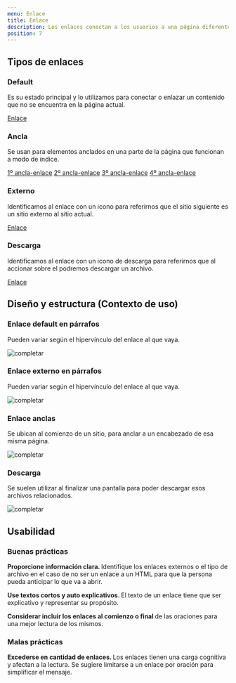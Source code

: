 ```yaml
---
menu: Enlace
title: Enlace
description: Los enlaces conectan a los usuarios a una página diferente, les permiten navegar entre páginas de una web o acceder a más información.
position: 7
---
```


## Tipos de enlaces

### Default

Es su estado principal y lo utilizamos para conectar o enlazar un contenido que no se encuentra en la página actual.

<p class="content-2 text-center">
  <a href="#" target="_blank" rel="noreferrer">
    Enlace
  </a>
</p>

### Ancla

Se usan para elementos anclados en una parte de la página que funcionan a modo de índice.


<p class="content-2 text-center d-grid">
  <a href="#">1º ancla-enlace</a>
  <a href="#">2º ancla-enlace</a>
  <a href="#">3º ancla-enlace</a>
  <a href="#">4º ancla-enlace</a>
</p>

### Externo

Identificamos al enlace con un icono para referirnos que el sitio siguiente es un sitio externo al sitio actual.

<p class="content-2 text-center">
  <a href="#" className="external">
    Enlace
  </a>
</p>

### Descarga

Identificamos al enlace con un icono de descarga para referirnos que al accionar sobre el podremos descargar un archivo.

<p class="content-2 text-center">
  <a href="#" className="download">
    Enlace
  </a>
</p>

## Diseño y estructura (Contexto de uso)

### Enlace default en párrafos

Pueden variar según el hipervínculo del enlace al que vaya.

![completar](/componentes/enlace/enlace-parrafo.svg)

### Enlace externo en párrafos

Pueden variar según el hipervínculo del enlace al que vaya.

![completar](/componentes/enlace/enlace-externo.svg)

### Enlace anclas

Se ubican al comienzo de un sitio, para anclar a un encabezado de esa misma página.

![completar](/componentes/enlace/enlace-ancla.svg)

### Descarga

Se suelen utilizar al finalizar una pantalla para poder descargar esos archivos relacionados.

![completar](/componentes/enlace/enlace-descarga.svg)

## Usabilidad

### Buenas prácticas

<div class="d-flex flex-row justify-content-start">
  <i class='bx bx-sm bxs-check-circle' style='color:#26874A'></i>
  <p class="pl-2">
    <strong>Proporcione información clara. </strong> 
    Identifique los enlaces externos o el tipo de archivo en el caso de no ser un enlace a un HTML para que la persona pueda anticipar lo que va a abrir. 
  </p>
</div>

<div class="d-flex flex-row justify-content-start">
  <i class='bx bx-sm bxs-check-circle' style='color:#26874A'></i>
  <p class="pl-2">
    <strong>Use textos cortos y auto explicativos. </strong> 
    El texto de un enlace tiene que ser explicativo y representar su propósito.
  </p>
</div>

<div class="d-flex flex-row justify-content-start">
  <i class='bx bx-sm bxs-check-circle' style='color:#26874A'></i>
  <p class="pl-2">
    <strong>Considerar incluir los enlaces al comienzo o final </strong> 
    de las oraciones para una mejor lectura de los mismos.
  </p>
</div>


### Malas prácticas

<div class="d-flex flex-row justify-content-start">
  <i class="bx bx-sm bxs-x-circle" style="color:#d02323"></i>
  <p class="pl-2">
    <strong>Excederse en cantidad de enlaces. </strong>
    Los enlaces tienen una carga cognitiva y afectan a la lectura.
    Se sugiere limitarse a un enlace por oración para simplificar el mensaje.
  </p>
</div>
